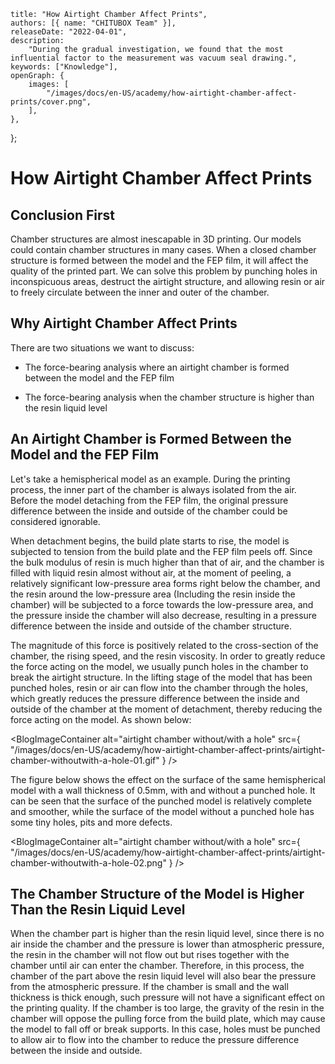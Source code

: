 	title: "How Airtight Chamber Affect Prints",
	authors: [{ name: "CHITUBOX Team" }],
	releaseDate: "2022-04-01",
	description:
		"During the gradual investigation, we found that the most influential factor to the measurement was vacuum seal drawing.",
	keywords: ["Knowledge"],
	openGraph: {
		images: [
			"/images/docs/en-US/academy/how-airtight-chamber-affect-prints/cover.png",
		],
	},
};

# How Airtight Chamber Affect Prints

## Conclusion First

Chamber structures are almost inescapable in 3D printing. Our models could contain chamber structures in many cases. When a closed chamber structure is formed between the model and the FEP film, it will affect the quality of the printed part. We can solve this problem by punching holes in inconspicuous areas, destruct the airtight structure, and allowing resin or air to freely circulate between the inner and outer of the chamber.

## Why Airtight Chamber Affect Prints

There are two situations we want to discuss:

-   The force-bearing analysis where an airtight chamber is formed between the model and the FEP film

-   The force-bearing analysis when the chamber structure is higher than the resin liquid level

## An Airtight Chamber is Formed Between the Model and the FEP Film

Let's take a hemispherical model as an example. During the printing process, the inner part of the chamber is always isolated from the air. Before the model detaching from the FEP film, the original pressure difference between the inside and outside of the chamber could be considered ignorable.

When detachment begins, the build plate starts to rise, the model is subjected to tension from the build plate and the FEP film peels off. Since the bulk modulus of resin is much higher than that of air, and the chamber is filled with liquid resin almost without air, at the moment of peeling, a relatively significant low-pressure area forms right below the chamber, and the resin around the low-pressure area (Including the resin inside the chamber) will be subjected to a force towards the low-pressure area, and the pressure inside the chamber will also decrease, resulting in a pressure difference between the inside and outside of the chamber structure.

The magnitude of this force is positively related to the cross-section of the chamber, the rising speed, and the resin viscosity. In order to greatly reduce the force acting on the model, we usually punch holes in the chamber to break the airtight structure. In the lifting stage of the model that has been punched holes, resin or air can flow into the chamber through the holes, which greatly reduces the pressure difference between the inside and outside of the chamber at the moment of detachment, thereby reducing the force acting on the model. As shown below:

<BlogImageContainer
	alt="airtight chamber without/with a hole"
	src={
		"/images/docs/en-US/academy/how-airtight-chamber-affect-prints/airtight-chamber-withoutwith-a-hole-01.gif"
	}
/>

The figure below shows the effect on the surface of the same hemispherical model with a wall thickness of 0.5mm, with and without a punched hole. It can be seen that the surface of the punched model is relatively complete and smoother, while the surface of the model without a punched hole has some tiny holes, pits and more defects.

<BlogImageContainer
	alt="airtight chamber without/with a hole"
	src={
		"/images/docs/en-US/academy/how-airtight-chamber-affect-prints/airtight-chamber-withoutwith-a-hole-02.png"
	}
/>

## The Chamber Structure of the Model is Higher Than the Resin Liquid Level

When the chamber part is higher than the resin liquid level, since there is no air inside the chamber and the pressure is lower than atmospheric pressure, the resin in the chamber will not flow out but rises together with the chamber until air can enter the chamber. Therefore, in this process, the chamber of the part above the resin liquid level will also bear the pressure from the atmospheric pressure. If the chamber is small and the wall thickness is thick enough, such pressure will not have a significant effect on the printing quality. If the chamber is too large, the gravity of the resin in the chamber will oppose the pulling force from the build plate, which may cause the model to fall off or break supports. In this case, holes must be punched to allow air to flow into the chamber to reduce the pressure difference between the inside and outside.

